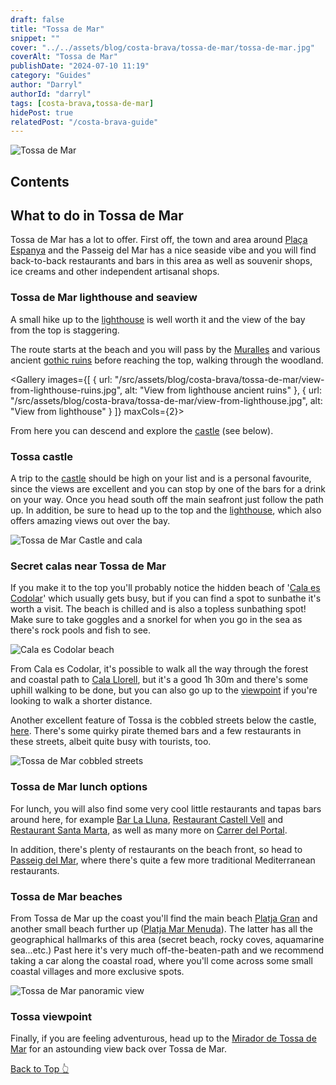 ```yaml
---
draft: false
title: "Tossa de Mar"
snippet: ""
cover: "../../assets/blog/costa-brava/tossa-de-mar/tossa-de-mar.jpg"
coverAlt: "Tossa de Mar"
publishDate: "2024-07-10 11:19"
category: "Guides"
author: "Darryl"
authorId: "darryl"
tags: [costa-brava,tossa-de-mar]
hidePost: true
relatedPost: "/costa-brava-guide"
---
```


![Tossa de Mar](../../assets/blog/costa-brava/tossa-de-mar/tossa-de-mar.jpg)

## Contents

## What to do in Tossa de Mar

Tossa de Mar has a lot to offer. First off, the town and area around [Plaça Espanya](https://maps.app.goo.gl/sXXyhrtN7ZWxqYdM6) and the Passeig del Mar has a nice seaside vibe and you will find back-to-back restaurants and bars in this area as well as souvenir shops, ice creams and other independent artisanal shops.

### Tossa de Mar lighthouse and seaview

A small hike up to the [lighthouse](https://maps.app.goo.gl/urUqDtrGJYWsekmo6) is well worth it and the view of the bay from the top is staggering.

The route starts at the beach and you will pass by the [Muralles](https://maps.app.goo.gl/2DxH1zgPcnDbFdGg8) and various ancient [gothic ruins](https://maps.app.goo.gl/cSAM87gKi41D8y1h6) before reaching the top, walking through the woodland.

<Gallery images={[
  { url: "/src/assets/blog/costa-brava/tossa-de-mar/view-from-lighthouse-ruins.jpg", alt: "View from lighthouse ancient ruins" },
  { url: "/src/assets/blog/costa-brava/tossa-de-mar/view-from-lighthouse.jpg", alt: "View from lighthouse" }
]} maxCols={2}></Gallery>


From here you can descend and explore the [castle](#tossa-castle) (see below).

### Tossa castle

A trip to the [castle](https://maps.app.goo.gl/MEuUPFwiRvCuUtpVA) should be high on your list and is a personal favourite, since the views are excellent and you can stop by one of the bars for a drink on your way. Once you head south off the main seafront just follow the path up. In addition, be sure to head up to the top and the [lighthouse](https://maps.app.goo.gl/ayxZaSrkcaHFVGgC8), which also offers amazing views out over the bay.

![Tossa de Mar Castle and cala](../../assets/blog/costa-brava/tossa-de-mar/cala-es-codolar-and-castle.jpg)

### Secret calas near Tossa de Mar
If you make it to the top you'll probably notice the hidden beach of '[Cala es Codolar](https://maps.app.goo.gl/3UhJqizf5cXFTEwW9)' which usually gets busy, but if you can find a spot to sunbathe it's worth a visit. The beach is chilled and is also a topless sunbathing spot! Make sure to take goggles and a snorkel for when you go in the sea as there's rock pools and fish to see. 

![Cala es Codolar beach](../../assets/blog/costa-brava/tossa-de-mar/cala-es-codolar-beach.jpg)

From Cala es Codolar, it's possible to walk all the way through the forest and coastal path to [Cala Llorell]((/blog/costa-brava-cala-llorell)), but it's a good 1h 30m and there's some uphill walking to be done, but you can also go up to the [viewpoint](https://maps.app.goo.gl/yrQnjAP78WtKXoto7) if you're looking to walk a shorter distance.

Another excellent feature of Tossa is the cobbled streets below the castle, [here](https://maps.app.goo.gl/AVjdDqbbKiJwKhsT8). There's some quirky pirate themed bars and a few restaurants in these streets, albeit quite busy with tourists, too.

![Tossa de Mar cobbled streets](../../assets/blog/costa-brava/tossa-de-mar/tossa-de-mar-cobbled-streets.jpg)

### Tossa de Mar lunch options
For lunch, you will also find some very cool little restaurants and tapas bars around here, for example [Bar La Lluna](https://maps.app.goo.gl/Z7Av5md6rXrSeZA16), [Restaurant Castell Vell](https://maps.app.goo.gl/D7w5xgsfiWZ1nRUUA) and [Restaurant Santa Marta](https://maps.app.goo.gl/7AuHDz1B5KnRJkt29), as well as many more on [Carrer del Portal](https://maps.app.goo.gl/if8yQSTmM3oYMufe7).

In addition, there's plenty of restaurants on the beach front, so head to [Passeig del Mar](https://maps.app.goo.gl/QBb1KcAbdVTsHJm98), where there's quite a few more traditional Mediterranean restaurants.

### Tossa de Mar beaches
From Tossa de Mar up the coast you'll find the main beach [Platja Gran](https://maps.app.goo.gl/st9QBFbDqgFWswrf7) and another small beach further up ([Platja Mar Menuda](https://goo.gl/maps/NjJoqByKtqCdmgp47)). The latter has all the geographical hallmarks of this area (secret beach, rocky coves, aquamarine sea...etc.) Past here it's very much off-the-beaten-path and we recommend taking a car along the coastal road, where you'll come across some small coastal villages and more exclusive spots.

![Tossa de Mar panoramic view](../../assets/blog/costa-brava/tossa-de-mar/tossa-de-mar-panoramic.jpg)


### Tossa viewpoint

Finally, if you are feeling adventurous, head up to the [Mirador de Tossa de Mar](https://maps.app.goo.gl/qLQmp2rVBbNh9rnA8) for an astounding view back over Tossa de Mar.


[Back to Top 👆](#main)